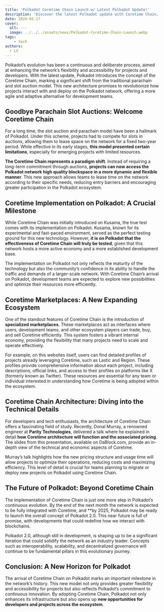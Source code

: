 ```yaml
---
title: 'Polkadot Coretime Chain Launch w/ Latest Polkadot Update!'
description: 'Discover the latest Polkadot update with Coretime Chain, revolutionizing project deployment with enhanced flexibility and accessibility.'
date: 2024-02-17
cover:
  alt: ---
  image: ../../../assets/news/Polkadot-Coretime-Chain-Launch.webp
tags: 
    - tech
authors:
  - LV
---
```

Polkadot’s evolution has been a continuous and deliberate process, aimed at enhancing the network’s flexibility and accessibility for projects and developers. With the latest update, Polkadot introduces the concept of the Coretime Chain, marking a significant shift from the traditional parachain and slot auction model. This new architecture promises to revolutionize how projects interact with and deploy on the Polkadot network, offering a more agile and adaptive alternative for development teams.

Goodbye Parachain Slot Auctions: Welcome Coretime Chain
-------------------------------------------------------

For a long time, the slot auction and parachain model have been a hallmark of Polkadot. Under this scheme, projects had to compete for slots in auctions, allowing them to lease space on the network for a fixed two-year period. While effective in its early stages, **this model presented certain limitations**, especially for emerging projects with limited resources.

**The Coretime Chain represents a paradigm shift**. Instead of requiring a long-term commitment through auctions, **projects can now access the Polkadot network high quality blockspace in a more dynamic and flexible manner**. This new approach allows teams to lease time on the network according to their specific needs, reducing entry barriers and encouraging greater participation in the Polkadot ecosystem.

Coretime Implementation on Polkadot: A Crucial Milestone
--------------------------------------------------------

While Coretime Chain was initially introduced on Kusama, the true test comes with its implementation on Polkadot. Kusama, known for its experimental and fast-paced environment, served as the perfect testing ground for this new technology. However, **it is on Polkadot that the effectiveness of Coretime Chain will truly be tested**, given that this network hosts a more active economy and a more established development base.

The implementation on Polkadot not only reflects the maturity of the technology but also the community’s confidence in its ability to handle the traffic and demands of a larger-scale network. With Coretime Chain’s arrival on Polkadot, development teams are expected to explore new possibilities and optimize their resources more efficiently.

Coretime Marketplaces: A New Expanding Ecosystem
------------------------------------------------

One of the standout features of Coretime Chain is the introduction of **specialized marketplaces**. These marketplaces act as interfaces where users, development teams, and other ecosystem players can trade, buy, and sell Coretime efficiently. This system fosters a vibrant internal economy, providing the flexibility that many projects need to scale and operate effectively.

For example, on this websites itself, users can find detailed profiles of projects already leveraging Coretime, such as Lastic and Region. These profiles provide comprehensive information about each project, including descriptions, official links, and access to their profiles on platforms like X (formerly known as Twitter). These resources are essential for any team or individual interested in understanding how Coretime is being adopted within the ecosystem.

Coretime Chain Architecture: Diving into the Technical Details
--------------------------------------------------------------

For developers and tech enthusiasts, the architecture of Coretime Chain offers a fascinating field of study. Recently, Donal Murray, a renowned engineer at **Parity Technologies**, delivered a talk where he explained in detail **how Coretime architecture will function and the associated pricing**. The slides from this presentation, available on DaBlock.com, provide an in-depth view of the technical and economic aspects of Coretime.

Murray’s talk highlights how the new pricing structure and usage time will allow projects to optimize their operations, reducing costs and maximizing efficiency. This level of detail is crucial for teams planning to migrate or deploy new projects on Polkadot using Coretime Chain.

The Future of Polkadot: Beyond Coretime Chain
---------------------------------------------

The implementation of Coretime Chain is just one more step in Polkadot’s continuous evolution. By the end of the next month the network is expected to be fully integrated with Coretime, and **by 2025, Polkadot may be ready to launch the overall concept of Polkadot 2.0. This near future is full of promise, with developments that could redefine how we interact with blockchains.

Polkadot 2.0, although still in development, is shaping up to be a significant iteration that could solidify the network as an industry leader. Concepts such as interoperability, scalability, and decentralized governance will continue to be fundamental pillars in this evolutionary journey.

Conclusion: A New Horizon for Polkadot
--------------------------------------

The arrival of Coretime Chain on Polkadot marks an important milestone in the network’s history. This new model not only provides greater flexibility and accessibility for projects but also reflects Polkadot’s commitment to continuous innovation. By adopting Coretime Chain, Polkadot not only enhances its infrastructure but also opens up **new opportunities for developers and projects across the ecosystem**.